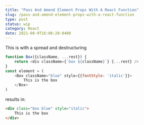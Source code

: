 ```yaml
---
title: "Pass And Amend Element Props With A React Function"
slug: /pass-and-amend-element-props-with-a-react-function
type: post
status: wip
category: React
date: 2021-08-9T16:06:20-0400
---
```


This is with a spread and destructuring  

```javascript
function Box({className, ...rest}) {
    return <div className={`box ${className}`} {...rest} />
}
const element = (
    <Box className="blue" style={{fontStyle: 'italic'}}>
        This is the box
    </Box>
)
```

results in:

```html
<div class="box blue" style="italic">
    This is the box
</div>
```